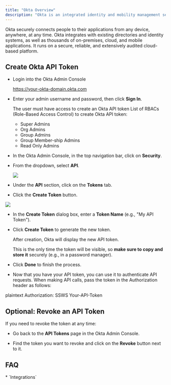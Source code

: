 ```yaml
---
title: "Okta Overview"
description: "Okta is an integrated identity and mobility management service."
---
```


Okta securely connects people to their applications from any device, anywhere, at any time. Okta integrates with existing directories and identity systems, as well as thousands of on-premises, cloud, and mobile applications. It runs on a secure, reliable, and extensively audited cloud-based platform.

## Create Okta API Token

* Login into the Okta Admin Console

  https://your-okta-domain.okta.com

* Enter your admin username and password, then click **Sign In**.
   
  <Icon icon="circle-exclamation" />

  The user must have access to create an Okta API token
  List of RBACs (Role-Based Access Control) to create Okta API token:
  * Super Admins
  * Org Admins
  * Group Admins
  * Group Member-ship Admins
  * Read Only Admins

* In the Okta Admin Console, in the top navigation bar, click on **Security**.

* From the dropdown, select **API**.

  ![](/Okta1.JPG)
   
* Under the **API** section, click on the **Tokens** tab.

* Click the **Create Token** button.

![](/Okta2.JPG)

* In the **Create Token** dialog box, enter a **Token Name** (e.g., "My API Token").

* Click **Create Token** to generate the new token.

  <Icon icon="file-import" />

  After creation, Okta will display the new API token.

  <Icon icon="copy" />

  This is the only time the token will be visible, so **make sure to copy and store it** securely (e.g., in a password manager).

* Click **Done** to finish the process.

* Now that you have your API token, you can use it to authenticate API requests. When making API calls, pass the token in the Authorization header as follows:

<CodeGroup>

plaintext
Authorization: SSWS Your-API-Token


</CodeGroup>

## Optional: Revoke an API Token

If you need to revoke the token at any time:

* Go back to the **API Tokens** page in the Okta Admin Console.

* Find the token you want to revoke and click on the **Revoke** button next to it.

## FAQ

<Accordion title="What else than Integrations?">
* `Integrations`
</Accordion>